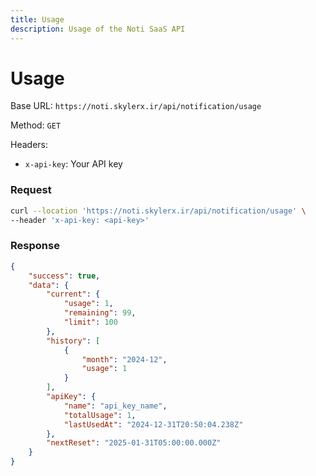 ```yaml
---
title: Usage
description: Usage of the Noti SaaS API
---
```


# Usage

Base URL: `https://noti.skylerx.ir/api/notification/usage`

Method: `GET`

Headers:
- `x-api-key`: Your API key

### Request

```bash
curl --location 'https://noti.skylerx.ir/api/notification/usage' \
--header 'x-api-key: <api-key>'
```

### Response

```json
{
    "success": true,
    "data": {
        "current": {
            "usage": 1,
            "remaining": 99,
            "limit": 100
        },
        "history": [
            {
                "month": "2024-12",
                "usage": 1
            }
        ],
        "apiKey": {
            "name": "api_key_name",
            "totalUsage": 1,
            "lastUsedAt": "2024-12-31T20:50:04.238Z"
        },
        "nextReset": "2025-01-31T05:00:00.000Z"
    }
}
```